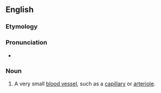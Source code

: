 ==English==

===Etymology===
{{prefix|en|micro|vessel}}

===Pronunciation===
* {{IPA|ˈmaɪkɹoʊvɛsəl|lang=en}}

===Noun===
{{en-noun}}

# {{lb|en|medicine}} A very small [[blood vessel]], such as a [[capillary]] or [[arteriole]].